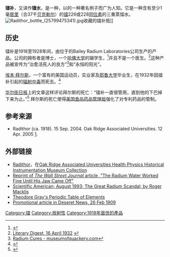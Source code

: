 '''镭补'''，又译作'''镭水'''，是一种{{link-en|专利药|patent medicine}}，以{{link-en|放射性假藥|radioactive quackery}}的一种著名例子而广为人知。它是一种含有至少1毫[[居里_(单位)|居里]]（合37千[[贝克勒尔|贝克勒尔]]）的[[镭|镭]]226或228[[同位素|同位素]]的三重蒸馏水。
[[File:Radithor_bottle_(25799475341).jpg|thumb]]收藏的镭补瓶]]

==历史==
镭补是1918至1928年间，由位于{{link-en|新泽西的东奥兰治市|East Orange, New Jersey}}的Bailey Radium Laboratories公司生产的产品。公司的拥有者是{{link-en|威廉·J. A. 贝利|William J. A. Bailey}}博士，一个[[哈佛大学|哈佛大学]]的辍学生，<ref>{{Cite news|url=http://content.time.com/time/subscriber/article/0,33009,743525,00.html|title=Medicine: Radium Drinks|work=[[時代雜誌|時代雜誌]]|date=1932-04-11|accessdate=2022-06-06|language=en}}</ref>并且不是一个医生。<ref>[http://www.clpgh.org/exhibit/neighborhoods/northside/nor_n106.html Literary Digest, 16 April 1932] {{webarchive|url=https://web.archive.org/web/20101203072143/http://www.clpgh.org/exhibit/neighborhoods/northside/nor_n106.html |date=2010年12月3日 }}</ref>这种产品被宣传为“治愈活死人的良方”<ref>[http://www.museumofquackery.com/devices/radium.htm Radium Cures - museumofquackery.com]</ref>和“永恒的阳光”。

[[埃本·拜尔斯|埃本·拜尔斯]]，一个富有的美国运动员，实业家及[[耶鲁大学|耶鲁大学]]毕业生，在1932年因镭补引起的[[辐射中毒|辐射中毒]]而死去。<ref>{{cite news |author= |coauthors= |title=Death Stirs Action on Radium 'Cures'. Trade Commission Speeds Its Inquiry. Health Department Checks Drug Wholesalers. Autopsy Shows Symptoms. Maker of "Radithor" Denies It Killed Byers, as Does Victim's Physician in Pittsburgh. Walker Uses Apparatus. Friends Alarmed to Find Mayor Has Been Drinking Radium-Charged Water for Last Six Months. |url=http://select.nytimes.com/gst/abstract.html?res=FA0F16F93D5A13738DDDAB0894DC405B828FF1D3 |quote=Federal and local agencies, as well as medical authorities in various parts of the country, were stirred to action yesterday as a result of the death of Eben M. Byers, wealthy Pittsburgh steel manufacturer and sportsman, who died here Wednesday at the Doctors' Hospital from causes attributed to radium poisoning resulting from the drinking of water containing radium in solution. ... |newspaper=[[New_York_Times|New York Times]] |date=April 2, 1932 |accessdate=2011-10-01 |archive-date=2019-07-10 |archive-url=https://web.archive.org/web/20190710173154/https://www.nytimes.com/1932/04/02/archives/death-stirs-action-on-radium-cures-trade-commission-speeds-its.html |dead-url=no }}</ref> 

[[华尔街日报|华尔街日报]]上的文章这样评论拜尔斯的死亡：“镭补一直很管用，直到他的下巴掉下来为止。”<ref>{{Cite web |url=http://www.case.edu/affil/MeMA/MCA/11-20/1991-Nov.pdf |title=存档副本 |access-date=2013-10-20 |archive-url=https://web.archive.org/web/20171209093641/http://case.edu/affil/MeMA/MCA/11-20/1991-Nov.pdf |archive-date=2017-12-09 |dead-url=yes }}</ref> 拜尔斯的死亡使得[[美国食品药品管理局|美国食品药品管理局]]强化了对专利药品的管制。

==参考来源==
{{reflist}}
* Radithor (ca. 1918). 15 Sep. 2004. Oak Ridge Associated Universities. 12 Apr. 2005 [http://www.orau.org/ptp/collection/quackcures/radith.htm].

==外部链接==
*[http://www.orau.org/PTP/collection/quackcures/radith.htm Radithor]，在[http://www.orau.org/PTP/museumdirectory.htm Oak Ridge Associated Universities Health Physics Historical Instrumentation Museum Collection]
*[https://web.archive.org/web/20171209093641/http://case.edu/affil/MeMA/MCA/11-20/1991-Nov.pdf Reprint of ''The Wall Street Journal'' article, "The Radium Water Worked Fine Until His Jaw Came Off"]
*[https://web.archive.org/web/20190710173154/https://www.scientificamerican.com/page/welcome-scientific-american-digital-customers/ Scientific American; August 1993; The Great Radium Scandal; by Roger Macklis]
*[http://theodoregray.com/periodictable/Elements/088/index.html Theodore Gray's Periodic Table of Elements]
*[http://news.google.com/newspapers?nid=336&dat=19090226&id=3kIwAAAAIBAJ&sjid=RUgDAAAAIBAJ&pg=3965,2870664 Promotional article in Deseret News, 26 Feb 1909] {{Wayback|url=http://news.google.com/newspapers?nid=336&dat=19090226&id=3kIwAAAAIBAJ&sjid=RUgDAAAAIBAJ&pg=3965,2870664 |date=20190710173156 }}

[[Category:镭|Category:镭]]
[[Category:放射性|Category:放射性]]
[[Category:1918年面世的產品|Category:1918年面世的產品]]